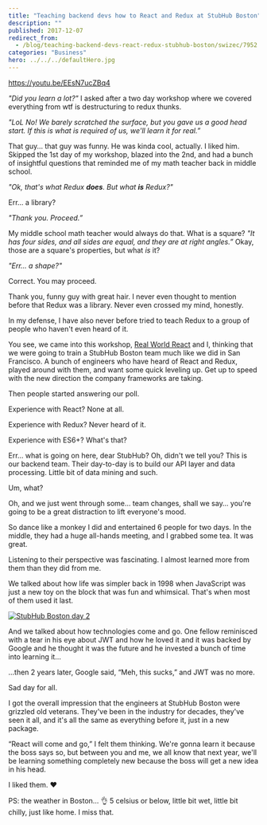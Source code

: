 ```yaml
---
title: "Teaching backend devs how to React and Redux at StubHub Boston"
description: ""
published: 2017-12-07
redirect_from:
  - /blog/teaching-backend-devs-react-redux-stubhub-boston/swizec/7952
categories: "Business"
hero: ../../../defaultHero.jpg
---
```


https://youtu.be/EEsN7ucZBq4

_"Did you learn a lot?"_ I asked after a two day workshop where we covered everything from wtf is destructuring to redux thunks.

_"LoL No! We barely scratched the surface, but you gave us a good head start. If this is what is required of us, we'll learn it for real.”_

That guy… that guy was funny. He was kinda cool, actually. I liked him. Skipped the 1st day of my workshop, blazed into the 2nd, and had a bunch of insightful questions that reminded me of my math teacher back in middle school.

_"Ok, that's what Redux **does**. But what **is** Redux?"_

Err… a library?

_"Thank you. Proceed.”_

My middle school math teacher would always do that. What is a square? _"It has four sides, and all sides are equal, and they are at right angles.”_ Okay, those are a square's properties, but what _is_ it?

_"Err… a shape?"_

Correct. You may proceed.

Thank you, funny guy with great hair. I never even thought to mention before that Redux was a library. Never even crossed my mind, honestly.

In my defense, I have also never before tried to teach Redux to a group of people who haven't even heard of it.

You see, we came into this workshop, [Real World React](https://www.meetup.com/Real-World-React/) and I, thinking that we were going to train a StubHub Boston team much like we did in San Francisco. A bunch of engineers who have heard of React and Redux, played around with them, and want some quick leveling up. Get up to speed with the new direction the company frameworks are taking.

Then people started answering our poll.

Experience with React? None at all.

Experience with Redux? Never heard of it.

Experience with ES6+? What's that?

Err… what is going on here, dear StubHub? Oh, didn't we tell you? This is our backend team. Their day-to-day is to build our API layer and data processing. Little bit of data mining and such.

Um, what?

Oh, and we just went through some… team changes, shall we say… you're going to be a great distraction to lift everyone's mood.

So dance like a monkey I did and entertained 6 people for two days. In the middle, they had a huge all-hands meeting, and I grabbed some tea. It was great.

Listening to their perspective was fascinating. I almost learned more from them than they did from me.

We talked about how life was simpler back in 1998 when JavaScript was just a new toy on the block that was fun and whimsical. That's when most of them used it last.

[![StubHub Boston day 2](https://scontent-sjc3-1.cdninstagram.com/v/t51.2885-15/e35/24332268_1923912484289858_7714947129856229376_n.jpg?_nc_ht=scontent-sjc3-1.cdninstagram.com&_nc_cat=102&_nc_ohc=jacZ1lMdTVsAX_P6uLc&edm=AABBvjUBAAAA&ccb=7-4&oh=8d4797a9d8f4e71f63e01d238f24c609&oe=615DD81B&_nc_sid=83d603)](https://www.instagram.com/p/BcVFV3TFGpq/)

And we talked about how technologies come and go. One fellow reminisced with a tear in his eye about JWT and how he loved it and it was backed by Google and he thought it was the future and he invested a bunch of time into learning it…

…then 2 years later, Google said, “Meh, this sucks,” and JWT was no more.

Sad day for all.

I got the overall impression that the engineers at StubHub Boston were grizzled old veterans. They've been in the industry for decades, they've seen it all, and it's all the same as everything before it, just in a new package.

“React will come and go,” I felt them thinking. We're gonna learn it because the boss says so, but between you and me, we all know that next year, we'll be learning something completely new because the boss will get a new idea in his head.

I liked them. ❤️

PS: the weather in Boston… 👌 5 celsius or below, little bit wet, little bit chilly, just like home. I miss that.
